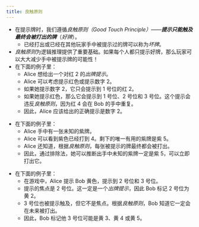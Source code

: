 ```yaml
---
title: 良触原则
---
```



<BeginnersGuideProgress id="good-touch-principle" />

- 在提示牌时，我们遵循*良触原则（Good Touch Principle）*——<Em>**提示只能触及最终会被打出的牌**</Em>（_好牌_）。
  - 已经打出或已经在其他玩家手中被提示过的牌可以称为*坏牌*。
- *良触原则*为逻辑推理提供了重要基础。如果每个人都只提示好牌，那么玩家可以大大减少手中被提示牌的可能性！
- 在下面的例子里：
  - Alice 想给出一个对红 2 的*出牌提示*。
  - Alice 可以考虑提示红色或提示数字 2。
  - 如果她提示数字 2，它只会提示到 1 号位的红 2。
  - 如果她提示红色，那么它会提示到 1 号位、2 号位和 3 号位。这个提示会违反*良触原则*，因为红 4 会在 Bob 的手中重复。
  - 因此，Alice 应该给出的正确提示是数字 2。

<GoodTouchPrinciple1 />

- 在下面的例子里：
  - Alice 手中有一张未知的紫牌。
  - Alice 可以看到紫色已经打到 4。剩下的唯一有用的紫牌是紫 5。
  - Alice 还知道，根据*良触原则*，每张被提示的牌最终都会被打出。
  - 因此，通过排除法，她可以推断出手中未知的紫牌一定是紫 5，可以立即打出它。

<GoodTouchPrinciple2 />

- 在下面的例子里：
  - 在游戏中，Alice 提示 Bob 黄色，提示到 2 号位和 3 号位。
  - 提示的焦点是 2 号位。这一定是一个*出牌提示*，因此 Bob 标记 2 号位为黄 2。
  - 3 号位也被提示触及，但它不是焦点。根据*良触原则*，Bob 知道它一定会在未来被打出。
  - 因此，Bob 标记他 3 号位可能是黄 3、黄 4 或黄 5。

<GoodTouchPrinciple3 />
